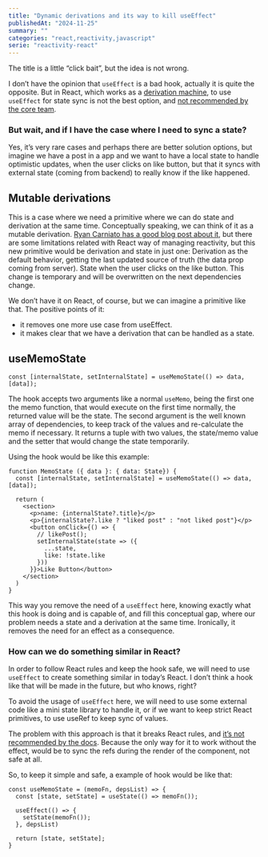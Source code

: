 ```yaml
---
title: "Dynamic derivations and its way to kill useEffect"
publishedAt: "2024-11-25"
summary: ""
categories: "react,reactivity,javascript"
serie: "reactivity-react"
---
```


The title is a little “click bait”, but the idea is not wrong.

I don’t have the opinion that `useEffect` is a bad hook, actually it is quite the opposite. But in React, which works as a [derivation machine](https://www.felgus.dev/blog/react-relation-to-derivation), to use `useEffect` for state sync is not the best option, and [not recommended by the core team](https://react.dev/learn/you-might-not-need-an-effect).

### But wait, and if I have the case where I need to sync a state?

Yes, it’s very rare cases and perhaps there are better solution options, but imagine we have a post in a app and we want to have a local state to handle optimistic updates, when the user clicks on like button, but that it syncs with external state (coming from backend) to really know if the like happened.

## Mutable derivations

This is a case where we need a primitive where we can do state and derivation at the same time. Conceptually speaking, we can think of it as a mutable derivation. [Ryan Carniato has a good blog post about it](https://dev.to/this-is-learning/mutable-derivations-in-reactivity-2ffl), but there are some limitations related with React way of managing reactivity, but this new primitive would be derivation and state in just one:
Derivation as the default behavior, getting the last updated source of truth (the data prop coming from server).
State when the user clicks on the like button. This change is temporary and will be overwritten on the next dependencies change.

We don’t have it on React, of course, but we can imagine a primitive like that. The positive points of it: 
- it removes one more use case from useEffect.
- it makes clear that we have a derivation that can be handled as a state.

## useMemoState

```JSX
const [internalState, setInternalState] = useMemoState(() => data, [data]);
```

The hook accepts two arguments like a normal `useMemo`, being the first one the memo function, that would execute on the first time normally, the returned value will be the state. The second argument is the well known array of dependencies, to keep track of the values and re-calculate the memo if necessary. It returns a tuple with two values, the state/memo value and the setter that would change the state temporarily.

Using the hook would be like this example:

```JSX
function MemoState ({ data }: { data: State}) {
  const [internalState, setInternalState] = useMemoState(() => data, [data]);
  
  return (
    <section>
      <p>name: {internalState?.title}</p>
      <p>{internalState?.like ? "liked post" : "not liked post"}</p>
      <button onClick={() => {
        // likePost();
        setInternalState(state => ({
          ...state,
          like: !state.like
        }))
      }}>Like Button</button>
    </section>
  )
}
```

This way you remove the need of a `useEffect` here, knowing exactly what this hook is doing and is capable of, and fill this conceptual gap, where our problem needs a state and a derivation at the same time. Ironically, it removes the need for an effect as a consequence.

### How can we do something similar in React?

In order to follow React rules and keep the hook safe, we will need to use `useEffect` to create something similar in today’s React. I don’t think a hook like that will be made in the future, but who knows, right?

To avoid the usage of `useEffect` here, we will need to use some external code like a mini state library to handle it, or if we want to keep strict React primitives, to use useRef to keep sync of values.

The problem with this approach is that it breaks React rules, and [it’s not recommended by the docs](https://react.dev/reference/react/useRef#usage). Because the only way for it to work without the effect, would be to sync the refs during the render of the component, not safe at all.

So, to keep it simple and safe, a example of hook would be like that:

``` JSX
const useMemoState = (memoFn, depsList) => {
  const [state, setState] = useState(() => memoFn());

  useEffect(() => {
    setState(memoFn());
  }, depsList)

  return [state, setState];
}
```
